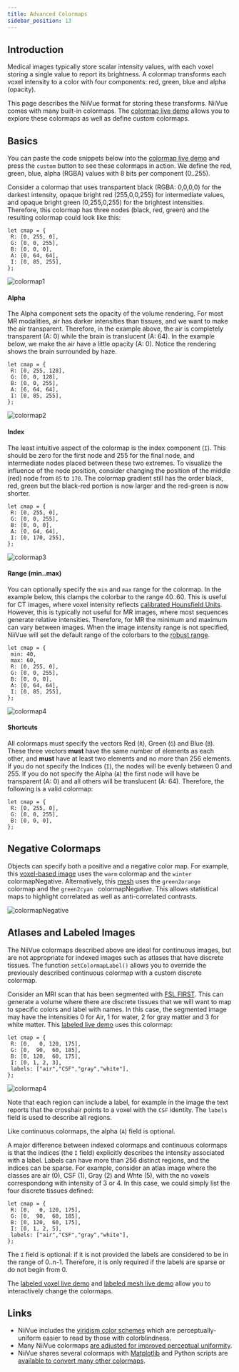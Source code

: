 ```yaml
---
title: Advanced Colormaps
sidebar_position: 13
---
```


## Introduction

Medical images typically store scalar intensity values, with each voxel storing a single value to report its brightness. A colormap transforms each voxel intensity to a color with four components: red, green, blue and alpha (opacity).   

This page describes the NiiVue format for storing these transforms. NiiVue comes with many built-in colormaps. The [colormap live demo](https://niivue.com/demos/features/colormaps.html) allows you to explore these colormaps as well as define custom colormaps.

## Basics

 You can paste the code snippets below into the [colormap live demo](https://niivue.com/demos/features/colormaps.html) and press the `custom` button to see these colormaps in action. We define the red, green, blue, alpha (RGBA) values with 8 bits per component (0..255).

Consider a colormap that uses transpartent black (RGBA: 0,0,0,0) for the darkest intensity, opaque bright red (255,0,0,255) for intermediate values, and opaque bright green (0,255,0,255) for the brightest intensities. Therefore, this colormap has three nodes (black, red, green) and the resulting colormap could look like this:

```
let cmap = {
 R: [0, 255, 0],
 G: [0, 0, 255],
 B: [0, 0, 0],
 A: [0, 64, 64],
 I: [0, 85, 255],
};
```
![colormap1](/img/pages/colormap1.png)

#### Alpha

The Alpha component sets the opacity of the volume rendering. For most MR modalities, air has darker intensities than tissues, and we want to make the air transparent. Therefore, in the example above, the air is completely transparent (A: 0) while the brain is translucent (A: 64). In the example below, we make the air have a little opacity (A: 0). Notice the rendering shows the brain surrounded by haze.

```
let cmap = {
 R: [0, 255, 128],
 G: [0, 0, 128],
 B: [0, 0, 255],
 A: [6, 64, 64],
 I: [0, 85, 255],
};
```

![colormap2](/img/pages/colormap2.png)

#### Index

The least intuitive aspect of the colormap is the index component (`I`). This should be zero for the first node and 255 for the final node, and intermediate nodes placed between these two extremes. To visualize the influence of the node position, consider changing the position of the middle (red) node from `85` to `170`. The colormap gradient still has the order black, red, green but the black-red portion is now larger and the red-green is now shorter.

```
let cmap = {
 R: [0, 255, 0],
 G: [0, 0, 255],
 B: [0, 0, 0],
 A: [0, 64, 64],
 I: [0, 170, 255],
};
```

![colormap3](/img/pages/colormap3.png)

#### Range (min..max)

You can optionally specify the `min` and `max` range for the colormap. In the example below, this clamps the colorbar to the range 40..60. This is useful for CT images, where voxel intensity reflects [calibrated Hounsfield Units](https://en.wikipedia.org/wiki/Hounsfield_scale). However, this is typically not useful for MR images, where most sequences generate relative intensities. Therefore, for MR the minimum and maximum can vary between images. When the image intensity range is not specified, NiiVue will set the default range of the colorbars to the [robust range](https://fsl.fmrib.ox.ac.uk/fsl/fslwiki/Fslutils).


```
let cmap = {
 min: 40,
 max: 60,
 R: [0, 255, 0],
 G: [0, 0, 255],
 B: [0, 0, 0],
 A: [0, 64, 64],
 I: [0, 85, 255],
};
```
![colormap4](/img/pages/colormap4.png)

#### Shortcuts

All colormaps must specify the vectors Red (`R`), Green (`G`) and Blue (`B`). These three vectors **must** have the same number of elements as each other, and **must** have at least two elements and no more than 256 elements. If you do not specify the Indices (`I`), the nodes will be evenly between 0 and 255. If you do not specify the Alpha (`A`) the first node will have be transparent (A: 0) and all others will be translucent (A: 64). Therefore, the following is a valid colormap:

```
let cmap = {
 R: [0, 255, 0],
 G: [0, 0, 255],
 B: [0, 0, 0],
};
```

## Negative Colormaps

Objects can specify both a positive and a negative color map. For example, this [voxel-based image](https://niivue.com/demos/features/alphathreshold.html) uses the `warm` colormap and the `winter` colormapNegative. Alternatively, this [mesh](https://niivue.com/demos/features/mesh.stats.html) uses the `green2orange ` colormap and the `green2cyan ` colormapNegative. This allows statistical maps to highlight correlated as well as anti-correlated contrasts.

![colormapNegative](/img/pages/colormapNegative.png)

## Atlases and Labeled Images

The NiiVue colormaps described above are ideal for continuous images, but are not appropriate for indexed images such as atlases that have discrete tissues. The function `setColormapLabel()` allows you to override the previously described continuous colormap with a custom discrete colormap.

Consider an MRI scan that has been segmented with [FSL FIRST](https://fsl.fmrib.ox.ac.uk/fsl/fslwiki/FIRST). This can generate a volume where there are discrete tissues that we will want to map to specific colors and label with names. In this case, the segmented image may have the intensities 0 for Air, 1 for water, 2 for gray matter and 3 for white matter. This [labeled live demo](https://niivue.com/demos/features/segment.html) uses this colormap:

```
let cmap = {
 R: [0,   0, 120, 175],
 G: [0,  90,  60, 185],
 B: [0, 120,  60, 175],
 I: [0, 1, 2, 3],
 labels: ["air","CSF","gray","white"],
};
```

![colormap4](/img/pages/label.png)

Note that each region can include a label, for example in the image the text reports that the crosshair points to a voxel with the `CSF` identity. The `labels` field is used to describe all regions.

Like continuous colormaps, the alpha (`A`) field is optional.

A major difference between indexed colormaps and continuous colormaps is that the indices (the `I` field) explicitly describes the intensity associated with a label. Labels can have more than 256 distinct regions, and the indices can be sparse. For example, consider an atlas image where the classes are air (0), CSF (1), Gray (2) and Whte (5), with the no voxels correspondong with intensity of 3 or 4. In this case, we could simply list the four discrete tissues defined:

```
let cmap = {
 R: [0,   0, 120, 175],
 G: [0,  90,  60, 185],
 B: [0, 120,  60, 175],
 I: [0, 1, 2, 5],
 labels: ["air","CSF","gray","white"],
};
```

The `I` field is optional: if it is not provided the labels are considered to be in the range of 0..n-1. Therefore, it is only required if the labels are sparse or do not begin from 0.

The [labeled voxel live demo](https://niivue.com/demos/features/segment.html) and [labeled mesh live demo](https://niivue.com/demos/features/mesh.atlas.gii.html) allow you to interactively change the colormaps.

## Links

 - NiiVue includes the [viridism color schemes](https://jmsallan.netlify.app/blog/the-viridis-palettes/) which are perceptually-uniform easier to read by those with colorblindness.
 - Many NiiVue colormaps [are adjusted for improved perceptual uniformity](https://github.com/CPernet/brain_colours).
 - NiiVue shares several colormaps with [Matplotlib](https://matplotlib.org/stable/tutorials/colors/colormaps.html#sequential) and Python scripts are [available to convert many other colormaps](https://github.com/niivue/Py2NiiVueColormaps).